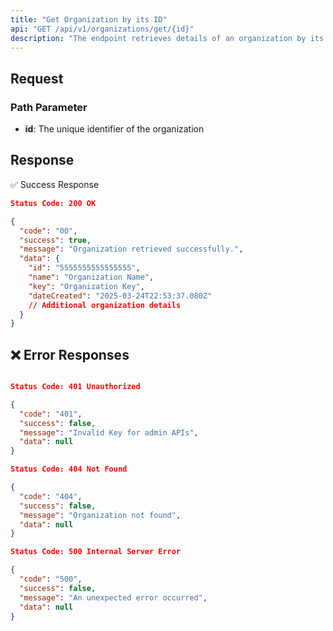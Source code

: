 ```yaml
---
title: "Get Organization by its ID"
api: "GET /api/v1/organizations/get/{id}"
description: "The endpoint retrieves details of an organization by its ID."
---
```


## Request
### **Path Parameter**

- **id**: The unique identifier of the organization

## Response

✅ Success Response

```json
Status Code: 200 OK

{
  "code": "00",
  "success": true,
  "message": "Organization retrieved successfully.",
  "data": {
    "id": "5555555555555555",
    "name": "Organization Name",
    "key": "Organization Key",
    "dateCreated": "2025-03-24T22:53:37.080Z"
    // Additional organization details
  }
}
```

## ❌ Error Responses

```json

Status Code: 401 Unauthorized

{
  "code": "401",
  "success": false,
  "message": "Invalid Key for admin APIs",
  "data": null
}

Status Code: 404 Not Found

{
  "code": "404",
  "success": false,
  "message": "Organization not found",
  "data": null
}

Status Code: 500 Internal Server Error

{
  "code": "500",
  "success": false,
  "message": "An unexpected error occurred",
  "data": null
}
